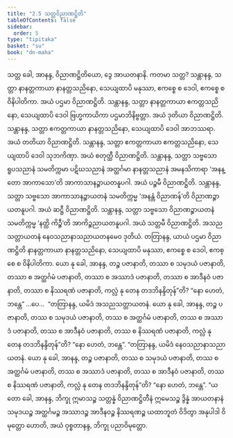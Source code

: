 ```yaml
---
title: "2.5 သတ္တဝိညာဏဋ္ဌိတိ"
tableOfContents: false
sidebar:
  order: 5
type: "tipitaka"
basket: "su"
book: "dn-maha"
---
```



<DynamicBreadcrumb />

<Division number="127" book="dn-maha" e="ch" v="7" p="58">

<Paragraph number="236" book="dn-maha">
သတ္တ ခေါ, အာနန္ဒ, ဝိညာဏဋ္ဌိတိယော, ဒွေ အာယတနာနိ. ကတမာ သတ္တ? သန္တာနန္ဒ, သတ္တာ နာနတ္တကာယာ နာနတ္တသညိနော, သေယျထာပိ မနုဿာ, ဧကစ္စေ စ ဒေဝါ, ဧကစ္စေ စ ဝိနိပါတိကာ. အယံ ပဌမာ ဝိညာဏဋ္ဌိတိ. သန္တာနန္ဒ, သတ္တာ နာနတ္တကာယာ ဧကတ္တသညိနော, သေယျထာပိ ဒေဝါ ဗြဟ္မကာယိကာ ပဌမာဘိနိဗ္ဗတ္တာ. အယံ ဒုတိယာ ဝိညာဏဋ္ဌိတိ. သန္တာနန္ဒ, သတ္တာ ဧကတ္တကာယာ နာနတ္တသညိနော, သေယျထာပိ ဒေဝါ အာဘဿရာ. အယံ တတိယာ ဝိညာဏဋ္ဌိတိ. သန္တာနန္ဒ, သတ္တာ ဧကတ္တကာယာ ဧကတ္တသညိနော, သေယျထာပိ ဒေဝါ သုဘကိဏှာ. အယံ စတုတ္ထီ ဝိညာဏဋ္ဌိတိ. သန္တာနန္ဒ, သတ္တာ သဗ္ဗသော ရူပသညာနံ သမတိက္ကမာ ပဋိဃသညာနံ အတ္ထင်္ဂမာ နာနတ္တသညာနံ အမနသိကာရာ ‘အနန္တော အာကာသော’တိ အာကာသာနဉ္စာယတနူပဂါ. အယံ ပဉ္စမီ ဝိညာဏဋ္ဌိတိ. သန္တာနန္ဒ, သတ္တာ သဗ္ဗသော အာကာသာနဉ္စာယတနံ သမတိက္ကမ္မ ‘အနန္တံ ဝိညာဏန်’တိ ဝိညာဏဉ္စာယတနူပဂါ. အယံ ဆဋ္ဌီ ဝိညာဏဋ္ဌိတိ. သန္တာနန္ဒ, သတ္တာ သဗ္ဗသော ဝိညာဏဉ္စာယတနံ သမတိက္ကမ္မ ‘နတ္ထိ ကိဉ္စီ’တိ အာကိဉ္စညာယတနူပဂါ. အယံ သတ္တမီ ဝိညာဏဋ္ဌိတိ. အသညသတ္တာယတနံ နေဝသညာနာသညာယတနမေဝ ဒုတိယံ.
</Paragraph>

</Division>
<Division number="128" book="dn-maha" e="ch" v="7" p="59">

<Paragraph number="237" book="dn-maha">
တတြာနန္ဒ, ယာယံ ပဌမာ ဝိညာဏဋ္ဌိတိ နာနတ္တကာယာ နာနတ္တသညိနော, သေယျထာပိ မနုဿာ, ဧကစ္စေ စ ဒေဝါ, ဧကစ္စေ စ ဝိနိပါတိကာ. ယော နု ခေါ, အာနန္ဒ, တဉ္စ ပဇာနာတိ, တဿာ စ သမုဒယံ ပဇာနာတိ, တဿာ စ အတ္ထင်္ဂမံ ပဇာနာတိ, တဿာ စ အဿာဒံ ပဇာနာတိ, တဿာ စ အာဒီနဝံ ပဇာနာတိ, တဿာ စ နိဿရဏံ ပဇာနာတိ, ကလ္လံ နု တေန တဒဘိနန္ဒိတုန်”တိ? “နော ဟေတံ, ဘန္တေ” …ပေ…  “တတြာနန္ဒ, ယမိဒံ အသညသတ္တာယတနံ. ယော နု ခေါ, အာနန္ဒ, တဉ္စ ပဇာနာတိ, တဿ စ သမုဒယံ ပဇာနာတိ, တဿ စ အတ္ထင်္ဂမံ ပဇာနာတိ, တဿ စ အဿာဒံ ပဇာနာတိ, တဿ စ အာဒီနဝံ ပဇာနာတိ, တဿ စ နိဿရဏံ ပဇာနာတိ, ကလ္လံ နု တေန တဒဘိနန္ဒိတုန်”တိ? “နော ဟေတံ, ဘန္တေ”. “တတြာနန္ဒ, ယမိဒံ နေဝသညာနာသညာယတနံ. ယော နု ခေါ, အာနန္ဒ, တဉ္စ ပဇာနာတိ, တဿ စ သမုဒယံ ပဇာနာတိ, တဿ စ အတ္ထင်္ဂမံ ပဇာနာတိ, တဿ စ အဿာဒံ ပဇာနာတိ, တဿ စ အာဒီနဝံ ပဇာနာတိ, တဿ စ နိဿရဏံ ပဇာနာတိ, ကလ္လံ နု တေန တဒဘိနန္ဒိတုန်”တိ? “နော ဟေတံ, ဘန္တေ”. “ယတော ခေါ, အာနန္ဒ, ဘိက္ခု ဣမာသဉ္စ သတ္တန္နံ ဝိညာဏဋ္ဌိတီနံ ဣမေသဉ္စ ဒွိန္နံ အာယတနာနံ သမုဒယဉ္စ အတ္ထင်္ဂမဉ္စ အဿာဒဉ္စ အာဒီနဝဉ္စ နိဿရဏဉ္စ ယထာဘူတံ ဝိဒိတွာ အနုပါဒါ ဝိမုတ္တော ဟောတိ, အယံ ဝုစ္စတာနန္ဒ, ဘိက္ခု ပညာဝိမုတ္တော.
</Paragraph>
</Division>